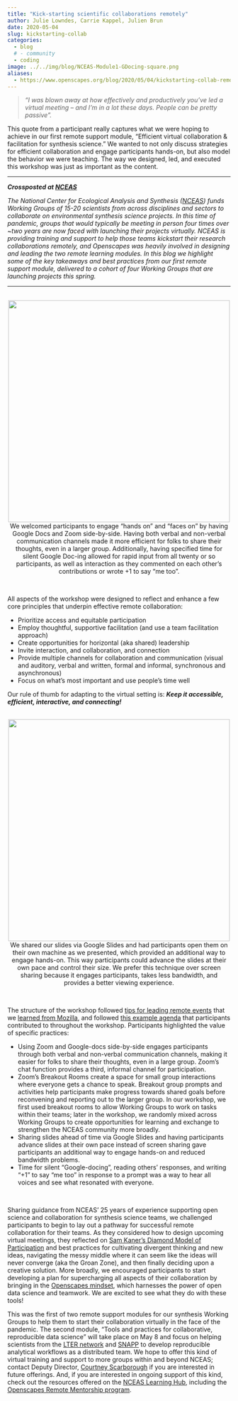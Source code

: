 ```yaml
---
title: "Kick-starting scientific collaborations remotely"
author: Julie Lowndes, Carrie Kappel, Julien Brun
date: 2020-05-04
slug: kickstarting-collab
categories:
  - blog 
  # - community
  - coding
image: ../../img/blog/NCEAS-Module1-GDocing-square.png
aliases: 
  - https://www.openscapes.org/blog/2020/05/04/kickstarting-collab-remotely/
---
```


::: {.blockquote-blue}
> *“I was blown away at how effectively and productively you’ve led a virtual meeting – and I’m in a lot these days. People can be pretty passive”.*
:::

This quote from a participant really captures what we were hoping to achieve in our first remote support module, “Efficient virtual collaboration & facilitation for synthesis science.” We wanted to not only discuss strategies for efficient collaboration and engage participants hands-on, but also model the behavior we were teaching. The way we designed, led, and executed this workshop was just as important as the content. 

---

***Crossposted at [NCEAS](https://www.nceas.ucsb.edu/news/kick-starting-scientific-collaborations-remotely)***  

*The National Center for Ecological Analysis and Synthesis ([NCEAS](https://www.nceas.ucsb.edu/)) funds Working Groups of 15-20 scientists from across disciplines and sectors to collaborate on environmental synthesis science projects. In this time of pandemic, groups that would typically be meeting in person four times over ~two years are now faced with launching their projects virtually. NCEAS is providing training and support to help those teams kickstart their research collaborations remotely, and Openscapes was heavily involved in designing and leading the two remote learning modules. In this blog we highlight some of the key takeaways and best practices from our first remote support module, delivered to a cohort of four Working Groups that are launching projects this spring.*

---

<br>
<center>
  <img src="/img/blog/NCEAS-Module1-GDocing.png" width="500px"></a>
   <figcaption>We welcomed participants to engage “hands on” and “faces on” by having Google Docs and Zoom side-by-side. Having both verbal and non-verbal communication channels made it more efficient for folks to share their thoughts, even in a larger group. Additionally, having specified time for silent Google Doc-ing allowed for rapid input from all twenty or so participants, as well as interaction as they commented on each other’s contributions or wrote +1 to say “me too”.
</figcaption>
</center>
<br>


All aspects of the workshop were designed to reflect and enhance a few core principles that underpin effective remote collaboration: 

- Prioritize access and equitable participation
- Employ thoughtful, supportive facilitation (and use a team facilitation approach)
- Create opportunities for horizontal (aka shared) leadership
- Invite interaction, and collaboration, and connection
- Provide multiple channels for collaboration and communication (visual and auditory, verbal and written, formal and informal, synchronous and asynchronous)
- Focus on what’s most important and use people’s time well

Our rule of thumb for adapting to the virtual setting is: ***Keep it accessible, efficient, interactive, and connecting!***

<br>
<center>
  <img src="/img/blog/NCEAS-Module1-GSliding.png" width="500px"></a>
   <figcaption>We shared our slides via Google Slides and had participants open them on their own machine as we presented, which provided an additional way to engage hands-on. This way participants could advance the slides at their own pace and control their size. We prefer this technique over screen sharing because it engages participants, takes less bandwidth, and provides a better viewing experience.
</figcaption>
</center>
<br>

The structure of the workshop followed [tips for leading remote events](https://openscapes.org/blog/2020/03/11/how-to-run-a-remote-workshop/) that we [learned from Mozilla](https://foundation.mozilla.org/en/blog/new-movement-building-home-community-calls/), and followed [this example agenda](https://docs.google.com/document/d/1-rm903_Er4fgKVHxYSSqCnAMEGssiJw-7t9htbC4IVk/edit?usp=sharing) that participants contributed to throughout the workshop. Participants highlighted the value of specific practices: 

- Using Zoom and Google-docs side-by-side engages participants through both verbal and non-verbal communication channels, making it easier for folks to share their thoughts, even in a large group. Zoom’s chat function provides a third, informal channel for participation.
- Zoom’s Breakout Rooms create a space for small group interactions where everyone gets a chance to speak. Breakout group prompts and activities help participants make progress towards shared goals before reconvening and reporting out to the larger group. In our workshop, we first used breakout rooms to allow Working Groups to work on tasks within their teams; later in the workshop, we randomly mixed across Working Groups to create opportunities for learning and exchange to strengthen the NCEAS community more broadly. 
- Sharing slides ahead of time via Google Slides and having participants advance slides at their own pace instead of screen sharing gave participants an additional way to engage hands-on and reduced bandwidth problems.
- Time for silent “Google-docing”, reading others’ responses, and writing “+1” to say “me too” in response to a prompt was a way to hear all voices and see what resonated with everyone. 

<br>

Sharing guidance from NCEAS’ 25 years of experience supporting open science and collaboration for synthesis science teams, we challenged participants to begin to lay out a pathway for successful remote collaboration for their teams. As they considered how to design upcoming virtual meetings, they reflected on [Sam Kaner’s Diamond Model of Participation](https://www.nceas.ucsb.edu/news/how-spark-joy-groan-zone-collaboration) and best practices for cultivating divergent thinking and new ideas, navigating the messy middle where it can seem like the ideas will never converge (aka the Groan Zone), and then finally deciding upon a creative solution. More broadly, we encouraged participants to start developing a plan for supercharging all aspects of their collaboration by bringing in the [Openscapes mindset](https://openscapes.github.io/series/mindset.html), which harnesses the power of open data science and teamwork. We are excited to see what they do with these tools! 

This was the first of two remote support modules for our synthesis Working Groups to help them to start their collaboration virtually in the face of the pandemic. The second module, “Tools and practices for collaborative, reproducible data science” will take place on May 8 and focus on helping scientists from the [LTER network](https://lternet.edu/) and [SNAPP](https://snappartnership.net/) to develop reproducible analytical workflows as a distributed team. We hope to offer this kind of virtual training and support to more groups within and beyond NCEAS; contact Deputy Director, [Courtney Scarborough](mailto:scarborough@nceas.ucsb.edu) if you are interested in future offerings. And, if you are interested in ongoing support of this kind, check out the resources offered on the [NCEAS Learning Hub](https://www.nceas.ucsb.edu/learning-hub), including the [Openscapes Remote Mentorship program](https://www.nceas.ucsb.edu/learning-hub/mentored-programs). 
<br>
<br>


